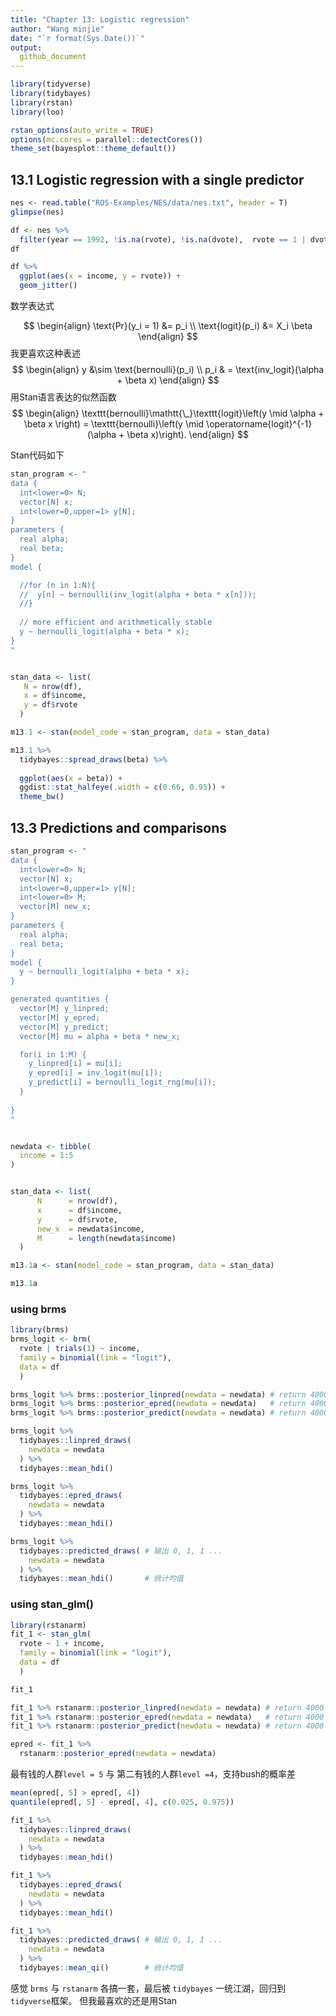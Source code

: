 ```yaml
---
title: "Chapter 13: Logistic regression"
author: "Wang minjie"
date: "`r format(Sys.Date())`"
output:
  github_document
---
```



```r
library(tidyverse)
library(tidybayes)
library(rstan)
library(loo)

rstan_options(auto_write = TRUE)
options(mc.cores = parallel::detectCores())
theme_set(bayesplot::theme_default())
```


## 13.1 Logistic regression with a single predictor
```r
nes <- read.table("ROS-Examples/NES/data/nes.txt", header = T)
glimpse(nes)
```

```r
df <- nes %>% 
  filter(year == 1992, !is.na(rvote), !is.na(dvote),  rvote == 1 | dvote == 1)
df
```





```r
df %>% 
  ggplot(aes(x = income, y = rvote)) +
  geom_jitter()
```

数学表达式

$$
\begin{align}
\text{Pr}(y_i = 1) &= p_i \\
\text{logit}(p_i) &= X_i \beta
\end{align}
$$
我更喜欢这种表述
$$
\begin{align}
y &\sim \text{bernoulli}(p_i) \\
p_i & = \text{inv_logit}(\alpha + \beta x)
\end{align}
$$
用Stan语言表达的似然函数
$$
\begin{align}
\texttt{bernoulli}\mathtt{\_}\texttt{logit}\left(y \mid \alpha + \beta x \right)
=
\texttt{bernoulli}\left(y \mid \operatorname{logit}^{-1}(\alpha + \beta x)\right).
\end{align}
$$

Stan代码如下
```r
stan_program <- "
data {
  int<lower=0> N;
  vector[N] x;
  int<lower=0,upper=1> y[N];
}
parameters {
  real alpha;
  real beta;
}
model {

  //for (n in 1:N){
  //  y[n] ~ bernoulli(inv_logit(alpha + beta * x[n]));
  //}
  
  // more efficient and arithmetically stable
  y ~ bernoulli_logit(alpha + beta * x);
}
"


stan_data <- list(
   N = nrow(df),
   x = df$income, 
   y = df$rvote
  )

m13.1 <- stan(model_code = stan_program, data = stan_data)
```



```r
m13.1 %>% 
  tidybayes::spread_draws(beta) %>% 
  
  ggplot(aes(x = beta)) +
  ggdist::stat_halfeye(.width = c(0.66, 0.95)) + 
  theme_bw() 
```


## 13.3 Predictions and comparisons

```r
stan_program <- "
data {
  int<lower=0> N;
  vector[N] x;
  int<lower=0,upper=1> y[N];
  int<lower=0> M;
  vector[M] new_x;  
}
parameters {
  real alpha;
  real beta;
}
model {
  y ~ bernoulli_logit(alpha + beta * x);
}

generated quantities {
  vector[M] y_linpred; 
  vector[M] y_epred; 
  vector[M] y_predict; 
  vector[M] mu = alpha + beta * new_x;

  for(i in 1:M) {
    y_linpred[i] = mu[i];
    y_epred[i] = inv_logit(mu[i]);
    y_predict[i] = bernoulli_logit_rng(mu[i]);
  }
   
}
"


newdata <- tibble(
  income = 1:5
)


stan_data <- list(
      N      = nrow(df),
      x      = df$income, 
      y      = df$rvote,
      new_x  = newdata$income,
      M      = length(newdata$income)
  )

m13.1a <- stan(model_code = stan_program, data = stan_data)
```


```r
m13.1a
```

### using brms
```r
library(brms)
brms_logit <- brm(
  rvote | trials(1) ~ income,
  family = binomial(link = "logit"),
  data = df
  )
```

```r
brms_logit %>% brms::posterior_linpred(newdata = newdata) # return 4000 * 5 matrix
brms_logit %>% brms::posterior_epred(newdata = newdata)   # return 4000 * 5 matrix
brms_logit %>% brms::posterior_predict(newdata = newdata) # return 4000 * 5 matrix
```



```r
brms_logit %>% 
  tidybayes::linpred_draws(
    newdata = newdata
  ) %>% 
  tidybayes::mean_hdi()
```

```r
brms_logit %>% 
  tidybayes::epred_draws(
    newdata = newdata
  ) %>% 
  tidybayes::mean_hdi()
```

```r
brms_logit %>% 
  tidybayes::predicted_draws( # 输出 0, 1, 1 ... 
    newdata = newdata
  ) %>% 
  tidybayes::mean_hdi()       # 统计均值
```

### using stan_glm()
```r
library(rstanarm)
fit_1 <- stan_glm(
  rvote ~ 1 + income, 
  family = binomial(link = "logit"),
  data = df
  )

fit_1
```


```r
fit_1 %>% rstanarm::posterior_linpred(newdata = newdata) # return 4000 * 5 matrix
fit_1 %>% rstanarm::posterior_epred(newdata = newdata)   # return 4000 * 5 matrix
fit_1 %>% rstanarm::posterior_predict(newdata = newdata) # return 4000 * 5 matrix
```

```r
epred <- fit_1 %>% 
  rstanarm::posterior_epred(newdata = newdata)
```

最有钱的人群`level = 5` 与 第二有钱的人群`level =4`，支持bush的概率差
```r
mean(epred[, 5] > epred[, 4])
quantile(epred[, 5] - epred[, 4], c(0.025, 0.975))
```


```r
fit_1 %>% 
  tidybayes::linpred_draws(
    newdata = newdata
  ) %>% 
  tidybayes::mean_hdi()
```

```r
fit_1 %>% 
  tidybayes::epred_draws(
    newdata = newdata
  ) %>% 
  tidybayes::mean_hdi()
```

```r
fit_1 %>% 
  tidybayes::predicted_draws( # 输出 0, 1, 1 ... 
    newdata = newdata
  ) %>% 
  tidybayes::mean_qi()        # 统计均值
```

感觉 `brms` 与 `rstanarm` 各搞一套，最后被 `tidybayes` 一统江湖，回归到`tidyverse`框架。
但我最喜欢的还是用Stan